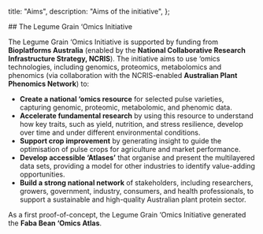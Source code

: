 
  title: "Aims",
  description: "Aims of the initiative",
};

<InfoPage title="Aims">
## The Legume Grain ‘Omics Initiative

The Legume Grain ‘Omics Initiative is supported by funding from **Bioplatforms
Australia** (enabled by the **National Collaborative Research Infrastructure
Strategy, NCRIS**). The initiative aims to use ‘omics technologies, including
genomics, proteomics, metabolomics and phenomics (via collaboration with the
NCRIS-enabled **Australian Plant Phenomics Network**) to:

- **Create a national ‘omics resource** for selected pulse varieties, capturing
  genomic, proteomic, metabolomic, and phenomic data.
- **Accelerate fundamental research** by using this resource to understand how
  key traits, such as yield, nutrition, and stress resilience, develop over time
  and under different environmental conditions.
- **Support crop improvement** by generating insight to guide the optimisation
  of pulse crops for agriculture and market performance.
- **Develop accessible ‘Atlases’** that organise and present the multilayered
  data sets, providing a model for other industries to identify value-adding
  opportunities.
- **Build a strong national network** of stakeholders, including researchers,
  growers, government, industry, consumers, and health professionals, to support
  a sustainable and high-quality Australian plant protein sector.

As a first proof-of-concept, the Legume Grain ‘Omics Initiative generated the
**Faba Bean ‘Omics Atlas**.

</InfoPage>
